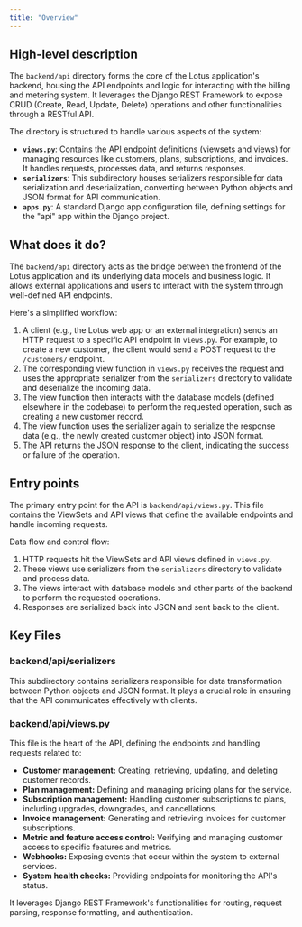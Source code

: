```yaml
---
title: "Overview"
---
```


## High-level description
The `backend/api` directory forms the core of the Lotus application's backend, housing the API endpoints and logic for interacting with the billing and metering system. It leverages the Django REST Framework to expose CRUD (Create, Read, Update, Delete) operations and other functionalities through a RESTful API. 

The directory is structured to handle various aspects of the system:

- **`views.py`**: Contains the API endpoint definitions (viewsets and views) for managing resources like customers, plans, subscriptions, and invoices. It handles requests, processes data, and returns responses.
- **`serializers`**: This subdirectory houses serializers responsible for data serialization and deserialization, converting between Python objects and JSON format for API communication.
- **`apps.py`**:  A standard Django app configuration file, defining settings for the "api" app within the Django project.

## What does it do?
The `backend/api` directory acts as the bridge between the frontend of the Lotus application and its underlying data models and business logic. It allows external applications and users to interact with the system through well-defined API endpoints. 

Here's a simplified workflow:

1. A client (e.g., the Lotus web app or an external integration) sends an HTTP request to a specific API endpoint in `views.py`. For example, to create a new customer, the client would send a POST request to the `/customers/` endpoint.
2. The corresponding view function in `views.py` receives the request and uses the appropriate serializer from the `serializers` directory to validate and deserialize the incoming data.
3. The view function then interacts with the database models (defined elsewhere in the codebase) to perform the requested operation, such as creating a new customer record.
4. The view function uses the serializer again to serialize the response data (e.g., the newly created customer object) into JSON format.
5. The API returns the JSON response to the client, indicating the success or failure of the operation.

## Entry points
The primary entry point for the API is `backend/api/views.py`. This file contains the ViewSets and API views that define the available endpoints and handle incoming requests.

Data flow and control flow:

1.  HTTP requests hit the ViewSets and API views defined in `views.py`.
2.  These views use serializers from the `serializers` directory to validate and process data.
3.  The views interact with database models and other parts of the backend to perform the requested operations.
4.  Responses are serialized back into JSON and sent back to the client.

## Key Files
### backend/api/serializers
This subdirectory contains serializers responsible for data transformation between Python objects and JSON format. It plays a crucial role in ensuring that the API communicates effectively with clients.

### backend/api/views.py
This file is the heart of the API, defining the endpoints and handling requests related to:

- **Customer management:** Creating, retrieving, updating, and deleting customer records.
- **Plan management:** Defining and managing pricing plans for the service.
- **Subscription management:** Handling customer subscriptions to plans, including upgrades, downgrades, and cancellations.
- **Invoice management:** Generating and retrieving invoices for customer subscriptions.
- **Metric and feature access control:** Verifying and managing customer access to specific features and metrics.
- **Webhooks:** Exposing events that occur within the system to external services.
- **System health checks:** Providing endpoints for monitoring the API's status.

It leverages Django REST Framework's functionalities for routing, request parsing, response formatting, and authentication.

